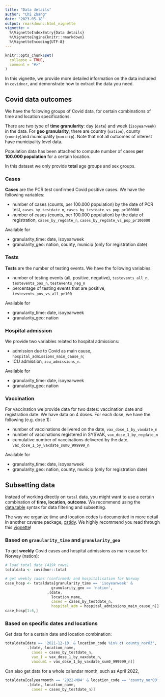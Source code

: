 ```yaml
---
title: "Data details"
author: "Chi Zhang"
date: "2023-05-18"
output: rmarkdown::html_vignette
vignette: >
  %\VignetteIndexEntry{Data details}
  %\VignetteEngine{knitr::rmarkdown}
  %\VignetteEncoding{UTF-8}
---
```


```r
knitr::opts_chunk$set(
  collapse = TRUE,
  comment = "#>"
)
```

In this vignette, we provide more detailed information on the data included in `covidnor`, and demonstrate how to extract the data you need. 


## Covid data outcomes

We have the following groups of Covid data, for certain combinations of time and location specifications. 

There are two type of **time granularity**: day (`date`) and week (`isoyearweek`) in the data. For **geo granularity**, there are country (`nation`), county (`county`)and municipality (`municip`). Note that not all outcomes of interest have municipality level data.


Population data has been attached to compute number of cases **per 100.000 population** for a certain location. 

In this dataset we only provide **total** age groups and sex groups. 



### Cases

**Cases** are the PCR test confirmed Covid positive cases. We have the following variables:

* number of cases (counts, per 100.000 population) by the date of PCR test, `cases_by_testdate_n`, `cases_by_testdate_vs_pop_pr100000`
* number of cases (counts, per 100.000 population) by the date of registration, `cases_by_regdate_n`, `cases_by_regdate_vs_pop_pr100000`

Available for 

* granularity_time: date, isoyearweek
* granularity_geo: nation, county, municip (only for registration date)

### Tests

**Tests** are the number of testing events. We have the following variables: 

* number of testing events (all, positive, negative), `testevents_all_n`, `testevents_pos_n`, `testevents_neg_n`
* percentage of testing events that are positive, `testevents_pos_vs_all_pr100`

Available for 

* granularity_time: date, isoyearweek
* granularity_geo: nation


### Hospital admission

We provide two variables related to hospital admissions: 

* admission due to Covid as main cause, `hospital_admissions_main_cause_n`; 
* ICU admission, `icu_admissions_n`.  

Available for 

* granularity_time: date, isoyearweek
* granularity_geo: nation

### Vaccination

For vaccination we provide data for two dates: vaccination date and registration date. We have data on 4 doses. For each dose, we have the following (e.g. dose 1):  

* number of vaccinations delivered on the date, `vax_dose_1_by_vaxdate_n`
* number of vaccinations registered in SYSVAK, `vax_dose_1_by_regdate_n`
* cumulative number of vaccinations delivered by the date, `vax_dose_1_by_vaxdate_sum0_999999_n`


Available for 

* granularity_time: date, isoyearweek
* granularity_geo: nation, county, municip (only for registration date)






## Subsetting data 

Instead of working directly on `total` data, you might want to use a certain combination of **time, location, outcome**. We recommend using the [data.table](https://CRAN.R-project.org/package=data.table) syntax for data filtering and subsetting.

The way we organize time and location codes is documented in more detail in another csverse package, [cstidy](https://www.csids.no/cstidy/index.html). We highly recommend you read through this [vignette](https://www.csids.no/cstidy/articles/csfmt_rts_data_v1.html#context-specific-columns)!



### Based on `granularity_time` and `granularity_geo`

To get **weekly** Covid cases and hospital admissions as main cause for Norway (nation):

```r
# load total data (419k rows)
totaldata <- covidnor::total

# get weekly cases (confirmed) and hospitalisation for Norway
case_hosp <- totaldata[granularity_time == 'isoyearweek' &
                     granularity_geo == 'nation',
                   .(date, 
                     location_name, 
                     cases = cases_by_testdate_n, 
                     hospital_adm = hospital_admissions_main_cause_n)]
case_hosp[1:6,]
```


### Based on specific dates and locations

Get data for a certain date and location combination:

```r
totaldata[date == '2021-12-10' & location_code %in% c('county_nor03', 'county_nor15'), 
          .(date, location_name, 
            cases = cases_by_testdate_n, 
            vax_1 = vax_dose_1_by_vaxdate_n, 
            vaxcum1 = vax_dose_1_by_vaxdate_sum0_999999_n)]
```

Can also get data for a whole calendar month, such as April 2022, 

```r
totaldata[calyearmonth == '2022-M04' & location_code == 'county_nor03', 
          .(date, location_name, 
            cases = cases_by_testdate_n)]
```



